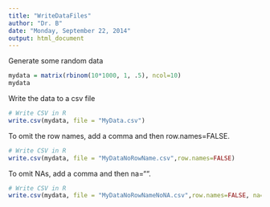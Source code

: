 ```yaml
---
title: "WriteDataFiles"
author: "Dr. B"
date: "Monday, September 22, 2014"
output: html_document
---
```

Generate some random data
```r
mydata = matrix(rbinom(10*1000, 1, .5), ncol=10)
mydata
```

Write the data to a csv file
```r
# Write CSV in R
write.csv(mydata, file = "MyData.csv")
```

To omit the row names, add a comma and then row.names=FALSE. 
```r
# Write CSV in R
write.csv(mydata, file = "MyDataNoRowName.csv",row.names=FALSE)
```

To omit NAs, add a comma and then na="".
```r
# Write CSV in R
write.csv(mydata, file = "MyDataNoRowNameNoNA.csv",row.names=FALSE, na="")
```

